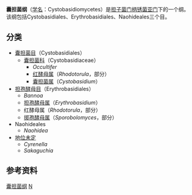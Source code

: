 {{Automatic Taxobox
| taxon = Cystobasidiomycetes
| authority = R. Bauer, Begerow, J.P. Samp., M. Weiss & Oberw.<ref>{{cite journal |author=Bauer R, Begerow D, Sampaio JP, Weiss M, Oberwinkler F. |year=2006 |title=The simple-septate basidiomycetes: a synopsis |journal=Mycological Progress |volume=5 |issue=1 |pages=41–66 |doi=10.1007/s11557-006-0502-0}}</ref>
| subdivision_ranks = 目
| subdivision = [[囊担菌目|囊担菌目]]（Cystobasidiales）<br>
[[担孢酵母目|担孢酵母目]]（Erythrobasidiales）<br>
Naohideales
}}

'''囊担菌纲'''（[[学名|学名]]：Cystobasidiomycetes）是[[担子菌门|担子菌门]][[柄锈菌亚门|柄锈菌亚门]]下的一个纲。该纲包括Cystobasidiales、Erythrobasidiales、Naohideales三个目。

== 分类 ==
* [[囊担菌目|囊担菌目]]（Cystobasidiales）
** [[囊担菌科|囊担菌科]]（Cystobasidiaceae）
*** ''Occultifer''
*** [[红酵母属|红酵母属]]（''Rhodotorula''，部分）
*** [[囊担菌属|囊担菌属]]（''Cystobasidium''）
* [[担孢酵母目|担孢酵母目]]（Erythrobasidiales）
** ''Bannoa''
** [[担孢酵母属|担孢酵母属]]（''Erythrobasidium''）
** 红酵母属（''Rhodotorula''，部分）
** [[掷孢酵母属|掷孢酵母属]]（''Sporobolomyces''，部分）
* Naohideales
** ''Naohidea''
* [[地位未定|地位未定]]
** ''Cyrenella''
** ''Sakaguchia''

== 参考资料 ==
{{Reflist}}

{{Taxonbar}}
[[Category:囊担菌纲|]]
[[Category:担子菌门|N]]